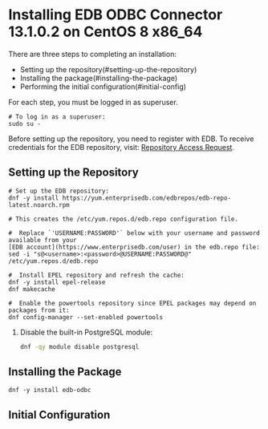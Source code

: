 # Installing EDB ODBC Connector 13.1.0.2 on CentOS 8 x86_64

There are three steps to completing an installation:

- Setting up the repository(#setting-up-the-repository)
- Installing the package(#installing-the-package)
- Performing the initial configuration(#initial-config)

For each step, you must be logged in as superuser.

```shell
# To log in as a superuser:
sudo su -
```

Before setting up the repository, you need to register with EDB. To receive credentials for the EDB repository, visit: [Repository Access Request](https://www.enterprisedb.com/repository-access-request).

## Setting up the Repository

```shell
# Set up the EDB repository:
dnf -y install https://yum.enterprisedb.com/edbrepos/edb-repo-latest.noarch.rpm

# This creates the /etc/yum.repos.d/edb.repo configuration file.

#  Replace `'USERNAME:PASSWORD'` below with your username and password available from your
[EDB account](https://www.enterprisedb.com/user) in the edb.repo file:
sed -i "s@<username>:<password>@USERNAME:PASSWORD@" /etc/yum.repos.d/edb.repo

#  Install EPEL repository and refresh the cache:
dnf -y install epel-release
dnf makecache
```

```shell
#  Enable the powertools repository since EPEL packages may depend on packages from it:
dnf config-manager --set-enabled powertools
```

1. Disable the built-in PostgreSQL module:

   ```sh
   dnf -qy module disable postgresql
   ```

## Installing the Package

```shell
dnf -y install edb-odbc
```

## Initial Configuration
